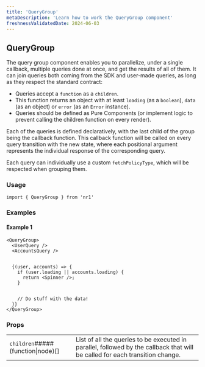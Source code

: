 ```yaml
---
title: 'QueryGroup'
metaDescription: 'Learn how to work the QueryGroup component'
freshnessValidatedDate: 2024-06-03
---
```

## QueryGroup

The query group component enables you to parallelize, under a single callback, multiple queries done at once, and get the results of all of them. It can join queries both coming from the SDK and user-made queries, as long as they respect the standard contract:

* Queries accept a `function` as a `children`.
* This function returns an object with at least `loading` (as a `boolean`), `data` (as an object) or `error` (as an `Error` instance).
* Queries should be defined as Pure Components (or implement logic to prevent calling the children function on every render).

Each of the queries is defined declaratively, with the last child of the group being the callback function. This callback function will be called on every query transition with the new state, where each positional argument represents the individual response of the corresponding query.

Each query can individually use a custom `fetchPolicyType`, which will be respected when grouping them.

### Usage

```
import { QueryGroup } from 'nr1'
```



### Examples

#### Example 1

```
<QueryGroup>
  <UserQuery />
  <AccountsQuery />


  {(user, accounts) => {
    if (user.loading || accounts.loading) {
      return <Spinner />;
    }


    // Do stuff with the data!
  }}
</QueryGroup>
```



### Props

|                                     |                                                                                                                                                                                                   |
| ----------------------------------- | ------------------------------------------------------------------------------------------------------------------------------------------------------------------------------------------------- |
| `children`##### (function\|node)\[] | List of all the queries to be executed in parallel, followed by the callback that will be called for each transition change. |